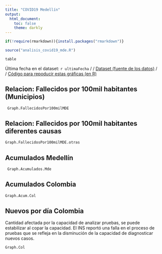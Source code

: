 ```yaml
---
title: "COVID19 Medellín"
output:
  html_document:
    toc: false
    theme: darkly
---
```


```r
if(!require(rmarkdown)){install.packages("rmarkdown")}

source("analisis_covid19_mde.R")
```




```r
table
```
Última fecha en el dataset: `r ultimaFecha` / / 
[Dataset (fuente de los datos)](https://www.datos.gov.co/api/views/gt2j-8ykr/rows.csv) / /
[Código para repoducir estas gráficas (en R)](https://github.com/daquina-io/covid19_mde) 


## Relacion: Fallecidos por 100mil habitantes (Municipios)
```r
 Graph.FallecidosPor100milMDE
```

## Relacion: Fallecidos por 100mil habitantes diferentes causas
```r
Graph.FallecidosPor100milMDE.otras 
```


## Acumulados Medellín
```r
 Graph.Acumulados.Mde
```


## Acumulados Colombia
```r
Graph.Acum.Col
```

## Nuevos por día Colombia
Cantidad afectada por la capacidad de analizar pruebas, se puede estabilizar al copar la capacidad.
El INS reportó una falla en el proceso de pruebas que se refleja en la disminución de la capacidad de diagnosticar nuevos casos.
```r
Graph.Col

```

